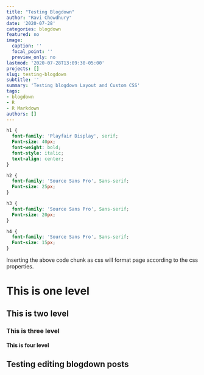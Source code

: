 ```yaml
---
title: "Testing Blogdown"
author: "Ravi Chowdhury"
date: '2020-07-28'
categories: blogdown
featured: no
image:
  caption: ''
  focal_point: ''
  preview_only: no
lastmod: '2020-07-28T13:09:30-05:00'
projects: []
slug: testing-blogdown
subtitle: ''
summary: 'Testing blogdown Layout and Custom CSS'
tags:
- blogdown
- R
- R Markdown
authors: []
---
```


```css
h1 {
  font-family: 'Playfair Display', serif;
  Font-size: 40px;
  font-weight: bold;
  font-style: italic;
  text-align: center;
}

h2 {
  font-family: 'Source Sans Pro', Sans-serif;
  Font-size: 25px;
}

h3 {
  font-family: 'Source Sans Pro', Sans-serif;
  Font-size: 20px;
}

h4 {
  font-family: 'Source Sans Pro', Sans-serif;
  Font-size: 15px;
}
```
Inserting the above code chunk as css will format page according to the css properties.

# This is one level
## This is two level
### This is three level
#### This is four level

## Testing editing blogdown posts